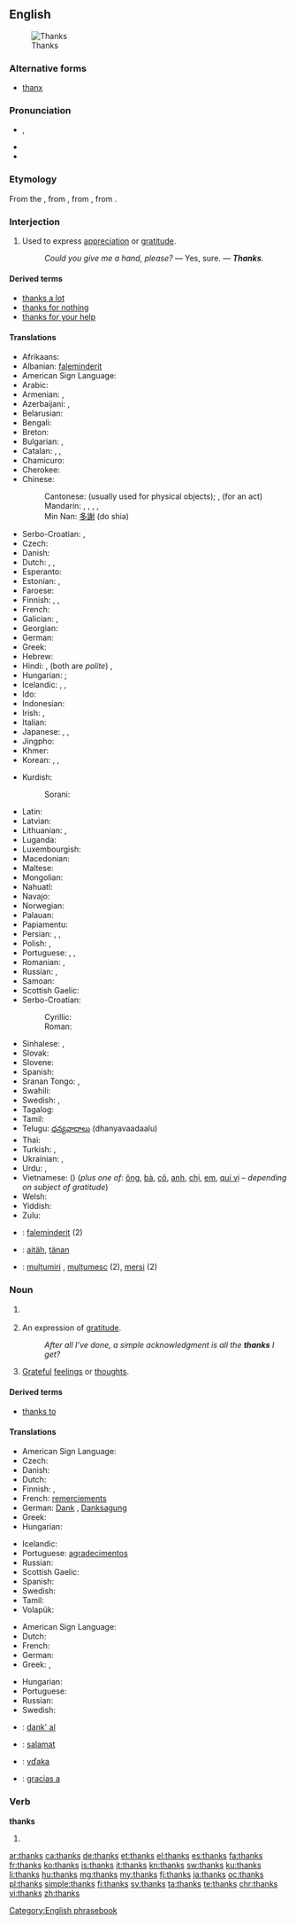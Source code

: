 ==English==

[[File:GuadalupeNOLA15Oct07Thanks.jpg|right|thumb|Thanks]]

===Alternative forms===
* [[thanx]]

===Pronunciation===
* {{IPA|/θæŋks/}}, {{X-SAMPA|/T{Nks/}}
* {{audio|en-us-thanks.ogg|Audio (US)}}
* {{rhymes|æŋks}}

===Etymology===
From the {{etyl|ang}} {{term|þancian||to give thanks|lang=ang}}, from {{etyl|gem-pro|en}} {{recons|þankōnan|lang=gem-pro}}, from {{etyl|gem-pro|en}} {{recons|þankaz||thought, gratitude|lang=gem-pro}}, from {{etyl|ine-pro|en}} {{recons|tong-||to think, feel|lang=ine-pro}}.

===Interjection===
{{en-interj}}

# Used to express [[appreciation]] or [[gratitude]].
#: ''Could you give me a hand, please?'' — Yes, sure. — '''''Thanks'''.''

====Derived terms====
* [[thanks a lot]]
* [[thanks for nothing]]
* [[thanks for your help]]

====Translations====
{{rfc-tsort|duplicate language: Serbo-Croatian}}
{{trans-top|used to express appreciation or gratitude}}
* Afrikaans: {{t+|af|dankie}}
* Albanian: [[faleminderit]]
* American Sign Language: {{tø|ase|OpenB@Chin-PalmBack OpenB@FromChin-PalmUp}}
* Arabic: {{t-|ar|شكرا|alt=شكرًا|tr=šúkran}}
* Armenian: {{t-|hy|շնորհակալություն|tr=šnorhakalut’yun}}, {{t-|hy|մերսի|tr=mersi}}
* Azerbaijani: {{t-|az|çox sağ ol}}, {{t+|az|təşəkkür edirəm}}
* Belarusian: {{t-|be|дзякую|tr=dzjákuju|xs=Belarusian}}
* Bengali: {{t-|bn|ধন্যবাদ|tr=dhônnôbad|sc=Beng|xs=Bengali}}
* Breton: {{t+|br|trugarez}}
* Bulgarian: {{t+|bg|благодаря|tr=blagodarjá}}, {{t-|bg|мерси|tr=mersí}}
* Catalan: {{t+|ca|gràcies}}, {{t-|ca|mercès}}, {{t+|ca|merci}}<!-- (not "mercí", a Gallicism)-->
* Chamicuro: {{tø|ccc|osolopaki}}
* Cherokee: {{t-|chr|ᎠᎾᎵᎮᎵᎬ|tr=analiheligv|sc=Cher}}
* Chinese:
*: Cantonese: {{tø|yue|多謝|tr=do1 ze6}} (usually used for physical objects); {{tø|yue|唔該|tr=m4 goi1}}, (for an act)
*: Mandarin: {{t-|cmn|謝謝|sc=Hani}}, {{t-|cmn|谢谢|tr=xièxie|sc=Hani}}, {{t-|cmn|多謝|sc=Hani}}, {{t-|cmn|多谢|tr=duōxiè|sc=Hani}}, {{qualifier|slang}} {{t|zh|三Q|tr=sānQ|sc=Hani}}
*: Min Nan: [[多謝]] (do shia)
* Serbo-Croatian: {{t|sh|hvala}}, {{qualifier|slang, from english "thanks"}} {{t|sh|tenks}}
* Czech: {{t+|cs|díky}}
* Danish: {{t+|da|tak}}
* Dutch: {{t+|nl|bedankt}}, {{t-|nl|dank je}}, {{t+|nl|dank u}}
* Esperanto: {{t-|eo|dankon|xs=Esperanto}}
* Estonian: {{t-|et|tänan}}, {{t+|et|aitäh}}
* Faroese: {{t-|fo|takk|xs=Faroese}}
* Finnish: {{t+|fi|kiitos}}, {{t+|fi|kiitti}}, {{t+|fi|tattis}}
* French: {{t+|fr|merci}}
* Galician: {{t-|gl|grazas}}, {{qualifier|informal}} {{t-|gl|graciñas}}
* Georgian: {{t-|ka|მადლობთ|tr=madlobt‘|sc=Geor|xs=Georgian}}
* German: {{t+|de|danke}}
* Greek: {{t+|el|ευχαριστώ|tr=efcharistó}}
* Hebrew: {{t+|he|תודה|alt=תּוֹדָה|tr=todá}}
* Hindi: {{t+|hi|धन्यवाद|tr=dhanyavād|xs=Hindi}}, {{t+|hi|शुक्रिया|tr=shukriyā|xs=Hindi}} (both are ''polite'')<!--ref Oxf H-E Dict, but there is no informal term for thank you in Hindi...both are formal, more so than the English thank you.-->, {{t-|hi|थैंक्स|tr=thaiṅks|sc=Deva}}
* Hungarian: {{t+|hu|köszönöm}}; {{t+|hu|köszi}} {{qualifier|informal}}
* Icelandic: {{t+|is|takk}} {{qualifier|informal}}, {{t+|is|takk fyrir}} {{qualifier|formal}}, {{t-|is|þakka þér}}
* Ido: {{t+|io|danko|xs=Ido}}
* Indonesian: {{t+|id|terima kasih|xs=Indonesian}}
* Irish: {{qualifier|to one person}} {{t-|ga|go raibh maith agat}}, {{qualifier|to more than one person}} {{t-|ga|go raibh maith agaibh}}
* Italian: {{t+|it|grazie}}
* Japanese: {{t+|ja|ありがとう|tr=arigatō}}, {{t-|ja|どうも|tr=dōmo}}, {{t+|ja|サンキュー|tr=sankyū}}
* Jingpho: {{tø|kac|chyeju kaba sai}}
* Khmer: {{t-|km|អរគុណ|tr=ɑɑ kun|sc=Khmr}}
* Korean: {{t-|ko|고마워|tr=gomawo|sc=Hang}}, {{t-|ko|감사합니다|tr=gamsa hamnida|sc=Hang}}, {{t-|ko|감사해요|tr=gamsa heyo|sc=Hang}}
{{trans-mid}}
* Kurdish:
*: Sorani: {{t|ku|سوپاس|tr=sopas|sc=ku-Arab}}
* Latin: {{t-|la|gratias ago}}
* Latvian: {{t+|lv|paldies|xs=Latvian}}
* Lithuanian: {{t+|lt|ačiū}}, {{t-|lt|dėkui}}
* Luganda: {{tø|lg|webale}}
* Luxembourgish: {{t-|lb|merci}}
* Macedonian: {{t-|mk|фала|tr=fála}}
* Maltese: {{t-|mt|grazzi|xs=Maltese}}
* Mongolian: {{t-|mn|баярлалаа|tr=bayarlalaa}}
* Nahuatl: {{t+|nah|tlazohcāmati|xs=Nahuatl}}
* Navajo: {{tø|nv|ahéheeʼ}}
* Norwegian: {{t+|no|takk}}
* Palauan: {{tø|pau|sulang|xs=Palauan}}
* Papiamentu: {{tø|pap|danki}}
* Persian: {{t+|fa|ممنون|tr=mamnun|xs=Persian}}, {{t+|fa|سپاس|tr=sepâs|xs=Persian}}, {{t+|fa|مرسی|tr=mersi|xs=Persian}}
* Polish: {{t+|pl|dziękuję}}, {{t+|pl|dzięki}}
* Portuguese: {{t+|pt|obrigado|m}}, {{t-|pt|obrigada|f}}, {{t-|pt|valeu}} {{qualifier|informal|Brazil}}
* Romanian: {{t+|ro|mulțumesc}}, {{t+|ro|mersi}}
* Russian: {{t+|ru|спасибо|tr=spasíbo}}, {{t+|ru|благодарить|alt=благодарю|tr=blagodarjú}}
* Samoan: {{t-|sm|fa'afetai}}
* Scottish Gaelic: {{t-|gd|taing|xs=Scottish Gaelic}}
* Serbo-Croatian:
*: Cyrillic: {{t-|sh|хвала|alt=хва́ла}}
*: Roman: {{t-|sh|hvala|alt=hvála}}
* Sinhalese: {{t-|si|ඉස්තුති|tr=istuti|sc=Sinh|xs=Sinhalese}}, {{t-|si|ස්තුති|tr=stuti|sc=Sinh|xs=Sinhalese}}
* Slovak: {{t-|sk|vďaka}}
* Slovene: {{t+|sl|hvala}}
* Spanish: {{t+|es|gracias}}
* Sranan Tongo: {{tø|srn|danki}}, {{tø|srn|tangi}}
* Swahili: {{t-|sw|asante}}
* Swedish: {{t+|sv|tack}}, {{t+|sv|tackar}}
* Tagalog: {{t-|tl|salamat|xs=Tagalog}}
* Tamil: {{t+|ta|நன்றி|tr=naṉṟi|xs=Tamil}}
* Telugu: [[ధన్యవాదాలు]] (dhanyavaadaalu)
* Thai: {{t-|th|ขอบคุณ|tr=kòp-kuun}}
* Turkish: {{t-|tr|teşekkürler}}, {{t+|tr|teşekkür ederim}}
* Ukrainian: {{t-|uk|дякую|tr=djákuju|xs=Ukrainian}}, {{t-|uk|спасибi|tr=spasýbi|xs=Ukrainian}}
* Urdu: {{t-|ur|دھنیہ واد|tr=dhanya-vād|xs=Urdu}}, {{t-|ur|شکریہ|tr=šukriyā|xs=Urdu}}
* Vietnamese: {{t+|vi|cám ơn|xs=Vietnamese}} ({{t-|vi|感恩|sc=Hani|xs=Vietnamese}}) (''plus one of:'' [[ông]], [[bà#Vietnamese|bà]], [[cô#Vietnamese|cô]], [[anh#Vietnamese|anh]], [[chị]], [[em#Vietnamese|em]], [[quí vị]] &ndash; ''depending on subject of gratitude'')
* Welsh: {{t+|cy|diolch}}
* Yiddish: {{t-|yi|דאנק|tr=Dank|sc=Hebr}}
* Zulu: {{t+|zu|ngiyabonga}}
{{trans-bottom}}

{{checktrans-top}}
* {{ttbc|sq}}: [[faleminderit]] (2)
* {{ttbc|et}}: [[aitäh]], [[tänan]]
* {{ttbc|ro}}: [[mulțumiri]] {{f|p}}, [[mulțumesc]] {{n}} (2), [[mersi]] {{n}} (2)
{{trans-bottom}}

===Noun===
{{en-noun|?}}

# {{obsolete}} {{plural of|thank}}
# {{plurale tantum}} An expression of [[gratitude]].
#: ''After all I’ve done, a simple acknowledgment is all the '''thanks''' I get?''
# [[grateful|Grateful]] [[feelings]] or [[thought]]s.

====Derived terms====
* [[thanks to]]

====Translations====
{{trans-top|expression of gratitude}}
* American Sign Language: {{tø|ase|OpenB@Chin-PalmBack OpenB@FromChin-PalmUp}}
* Czech: {{t+|cs|díky|m|p}}
* Danish: {{t+|da|tak|c}}
* Dutch: {{t+|nl|bedankt}}
* Finnish: {{t+|fi|kiitos}}, {{t-|fi|kiitokset}}
* French: [[remerciement]]s {{m|p}}
* German: [[Dank]] {{m}}, [[Danksagung]] {{f}}
* Greek: {{t+|el|ευχαριστώ|n|tr=efcharistó}}
* Hungarian: {{t+|hu|köszönet}}
{{trans-mid}}
* Icelandic: {{t+|is|takk|n}}
* Portuguese: [[agradecimento]]s {{m|p}}
* Russian: {{t+|ru|благодарность|f|tr=blagodárnost’}}
* Scottish Gaelic: {{t-|gd|taing|f|xs=Scottish Gaelic}}
* Spanish: {{t+|es|gracias|f|p}}
* Swedish: {{t+|sv|tack|n}}
* Tamil: {{t+|ta|நன்றி|sc=Taml}}
* Volapük: {{t+|vo|dan}}
{{trans-bottom}}

{{trans-top|grateful feelings}}
* American Sign Language: {{tø|ase|OpenB@Chin-PalmBack OpenB@FromChin-PalmUp}}
* Dutch: {{t+|nl|dank|m}}
* French: {{t+|fr|remerciement|m}}
* German: {{t+|de|Dank|m}}
* Greek: {{t+|el|ευχαριστία|f|tr=efcharistía}}, {{t+|el|ευγνωμοσύνη|f|tr=evgnomosýni}}
{{trans-mid}}
* Hungarian: {{t+|hu|hála}}
* Portuguese: {{t+|pt|gratidão|f}}
* Russian: {{t+|ru|благодарность|f|tr=blagodárnost’}}
* Swedish: {{t+|sv|tack|n}}
{{trans-bottom}}

{{checktrans-top}}
* {{ttbc|eo}}: [[dank' al]]
* {{ttbc|tl}}: [[salamat]]
* {{ttbc|sk}}: [[vďaka]]
* {{ttbc|es}}: [[gracias a]]
{{trans-bottom}}

===Verb===
'''thanks'''

# {{third-person singular of|thank}}

[[Category:English phrasebook]]

[[ar:thanks]]
[[ca:thanks]]
[[de:thanks]]
[[et:thanks]]
[[el:thanks]]
[[es:thanks]]
[[fa:thanks]]
[[fr:thanks]]
[[ko:thanks]]
[[is:thanks]]
[[it:thanks]]
[[kn:thanks]]
[[sw:thanks]]
[[ku:thanks]]
[[li:thanks]]
[[hu:thanks]]
[[mg:thanks]]
[[my:thanks]]
[[fj:thanks]]
[[ja:thanks]]
[[oc:thanks]]
[[pl:thanks]]
[[simple:thanks]]
[[fi:thanks]]
[[sv:thanks]]
[[ta:thanks]]
[[te:thanks]]
[[chr:thanks]]
[[vi:thanks]]
[[zh:thanks]]